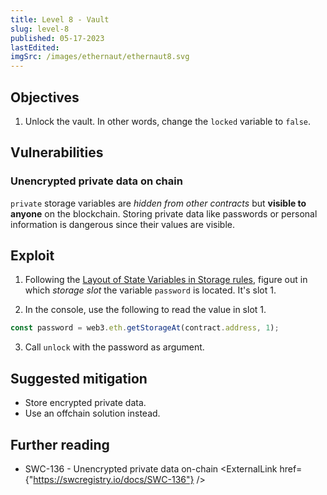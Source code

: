 ```yaml
---
title: Level 8 - Vault
slug: level-8
published: 05-17-2023
lastEdited:
imgSrc: /images/ethernaut/ethernaut8.svg
---
```


## Objectives

1. Unlock the vault. In other words, change the `locked` variable to `false`.

## Vulnerabilities

### Unencrypted private data on chain

`private` storage variables are _hidden from other contracts_ but **visible to anyone** on the blockchain. Storing private data
like passwords or personal information is dangerous since their values are visible.

## Exploit

1. Following the <a href="https://docs.soliditylang.org/en/v0.8.17/internals/layout_in_storage.html" target="_blank" rel="noopener noreferrer">Layout of State Variables in Storage rules</a>,
   figure out in which _storage slot_ the variable `password` is located. It's slot 1.

2. In the console, use the following to read the value in slot 1.

```javascript
const password = web3.eth.getStorageAt(contract.address, 1);
```

3. Call `unlock` with the password as argument.

## Suggested mitigation

- Store encrypted private data.
- Use an offchain solution instead.

## Further reading

- SWC-136 - Unencrypted private data on-chain <ExternalLink href={"https://swcregistry.io/docs/SWC-136"} />

